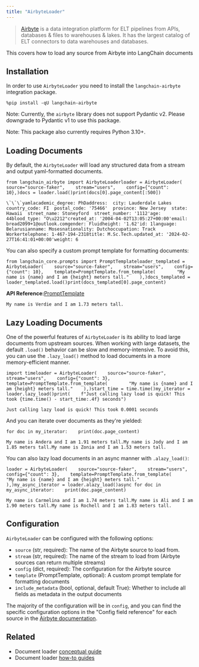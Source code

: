 ```yaml
---
title: "AirbyteLoader"
---
```


> [Airbyte](https://github.com/airbytehq/airbyte) is a data integration platform for ELT pipelines from APIs, databases & files to warehouses & lakes. It has the largest catalog of ELT connectors to data warehouses and databases.

This covers how to load any source from Airbyte into LangChain documents

## Installation

In order to use `AirbyteLoader` you need to install the `langchain-airbyte` integration package.

```
%pip install -qU langchain-airbyte
```

Note: Currently, the `airbyte` library does not support Pydantic v2. Please downgrade to Pydantic v1 to use this package.

Note: This package also currently requires Python 3.10+.

## Loading Documents

By default, the `AirbyteLoader` will load any structured data from a stream and output yaml-formatted documents.

```
from langchain_airbyte import AirbyteLoaderloader = AirbyteLoader(    source="source-faker",    stream="users",    config={"count": 10},)docs = loader.load()print(docs[0].page_content[:500])
```

```
\`\`\`yamlacademic_degree: PhDaddress:  city: Lauderdale Lakes  country_code: FI  postal_code: '75466'  province: New Jersey  state: Hawaii  street_name: Stoneyford  street_number: '1112'age: 44blood_type: "O\u2212"created_at: '2004-04-02T13:05:27+00:00'email: bread2099+1@outlook.comgender: Fluidheight: '1.62'id: 1language: Belarusianname: Mosesnationality: Dutchoccupation: Track Workertelephone: 1-467-194-2318title: M.Sc.Tech.updated_at: '2024-02-27T16:41:01+00:00'weight: 6
```

You can also specify a custom prompt template for formatting documents:

```
from langchain_core.prompts import PromptTemplateloader_templated = AirbyteLoader(    source="source-faker",    stream="users",    config={"count": 10},    template=PromptTemplate.from_template(        "My name is {name} and I am {height} meters tall."    ),)docs_templated = loader_templated.load()print(docs_templated[0].page_content)
```

**API Reference:**[PromptTemplate](https://python.langchain.com/api_reference/core/prompts/langchain_core.prompts.prompt.PromptTemplate.html)

```
My name is Verdie and I am 1.73 meters tall.
```

## Lazy Loading Documents

One of the powerful features of `AirbyteLoader` is its ability to load large documents from upstream sources. When working with large datasets, the default `.load()` behavior can be slow and memory-intensive. To avoid this, you can use the `.lazy_load()` method to load documents in a more memory-efficient manner.

```
import timeloader = AirbyteLoader(    source="source-faker",    stream="users",    config={"count": 3},    template=PromptTemplate.from_template(        "My name is {name} and I am {height} meters tall."    ),)start_time = time.time()my_iterator = loader.lazy_load()print(    f"Just calling lazy load is quick! This took {time.time() - start_time:.4f} seconds")
```

```
Just calling lazy load is quick! This took 0.0001 seconds
```

And you can iterate over documents as they're yielded:

```
for doc in my_iterator:    print(doc.page_content)
```

```
My name is Andera and I am 1.91 meters tall.My name is Jody and I am 1.85 meters tall.My name is Zonia and I am 1.53 meters tall.
```

You can also lazy load documents in an async manner with `.alazy_load()`:

```
loader = AirbyteLoader(    source="source-faker",    stream="users",    config={"count": 3},    template=PromptTemplate.from_template(        "My name is {name} and I am {height} meters tall."    ),)my_async_iterator = loader.alazy_load()async for doc in my_async_iterator:    print(doc.page_content)
```

```
My name is Carmelina and I am 1.74 meters tall.My name is Ali and I am 1.90 meters tall.My name is Rochell and I am 1.83 meters tall.
```

## Configuration

`AirbyteLoader` can be configured with the following options:

* `source` (str, required): The name of the Airbyte source to load from.
* `stream` (str, required): The name of the stream to load from (Airbyte sources can return multiple streams)
* `config` (dict, required): The configuration for the Airbyte source
* `template` (PromptTemplate, optional): A custom prompt template for formatting documents
* `include_metadata` (bool, optional, default True): Whether to include all fields as metadata in the output documents

The majority of the configuration will be in `config`, and you can find the specific configuration options in the "Config field reference" for each source in the [Airbyte documentation](https://docs.airbyte.com/integrations/).

## Related

* Document loader [conceptual guide](/src/oss/concepts/document_loaders)
* Document loader [how-to guides](/src/oss/how_to/#document-loaders)

